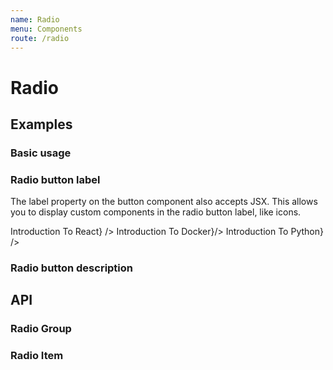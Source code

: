 ```yaml
---
name: Radio
menu: Components
route: /radio
---
```



# Radio

## Examples

### Basic usage

<Playground>
  <Radio.Group name="basic" defaultValue="react">
    <Radio.Item value="react" label="Introduction To React" />
    <Radio.Item value="docker" label="Introduction To Docker" />
    <Radio.Item value="python" label="Introuction To Python" />
  </Radio.Group>
</Playground>

### Radio button label

The label property on the button component also accepts JSX. This allows you to display custom components in the radio button label, like icons.

<Playground>
  <Radio.Group name="label" defaultValue="react">
    <Radio.Item value="react" label={<React.Fragment><Loader color="orange" style={{marginRight: '4px'}} />Introduction To React</React.Fragment>} />
    <Radio.Item value="docker" label={<React.Fragment><Loader color="orange" style={{marginRight: '4px'}} />Introduction To Docker</React.Fragment>}/>
    <Radio.Item value="python" label={<React.Fragment><Loader color="orange" style={{marginRight: '4px'}} />Introduction To Python</React.Fragment>} />
  </Radio.Group>
</Playground>

### Radio button description

<Playground>
  <Radio.Group name="description" defaultValue="react">
    <Radio.Item value="react" label="Introduction To React" description="This course is for React newbies and anyone looking to build a solid foundation. It’s designed to teach you everything you need to start building web applications in React right away."/>
    <Radio.Item value="docker" label="Introduction To Docker" description="In this course we will take a simple Node.js app that connects to a MongoDB database and uses an Express web server, and how to properly “Dockerize” the app."/>
    <Radio.Item value="python" label="Introuction To Python" description="At the end of this course, you’ll have a great working knowledge of Python, fully capable of creating your own Python projects from scratch or jumping into an existing application."/>
  </Radio.Group>
</Playground>

## API

### Radio Group

<Props of={Radio.Group} />

### Radio Item

<Props of={Radio.Item} />
